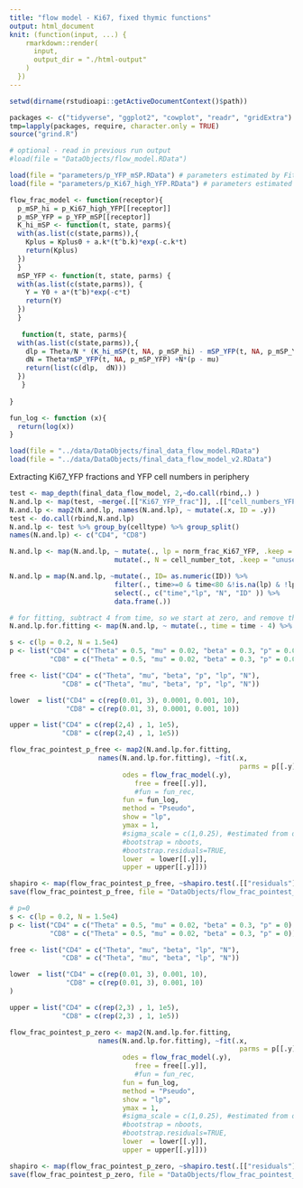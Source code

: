 ```yaml
---
title: "flow model - Ki67, fixed thymic functions"
output: html_document
knit: (function(input, ...) {
    rmarkdown::render(
      input,
      output_dir = "./html-output"
    )
  })
---
```


```r
setwd(dirname(rstudioapi::getActiveDocumentContext()$path))
```

```r
packages <- c("tidyverse", "ggplot2", "cowplot", "readr", "gridExtra") 
tmp=lapply(packages, require, character.only = TRUE)
source("grind.R")

# optional - read in previous run output
#load(file = "DataObjects/flow_model.RData")  

```

```r
load(file = "parameters/p_YFP_mSP.RData") # parameters estimated by Fitting routine A, for the timecourse of YFP+ mSP4 and mSP8 cells.
load(file = "parameters/p_Ki67_high_YFP.RData") # parameters estimated by Fitting routine C, for timecourse of Ki67+ frac among YFP+ mSPs
```

```r
flow_frac_model <- function(receptor){
  p_mSP_hi = p_Ki67_high_YFP[[receptor]]
  p_mSP_YFP = p_YFP_mSP[[receptor]]
  K_hi_mSP <- function(t, state, parms){
  with(as.list(c(state,parms)),{
    Kplus = Kplus0 + a.k*(t^b.k)*exp(-c.k*t)
    return(Kplus)
  })
  }
  mSP_YFP <- function(t, state, parms) {
  with(as.list(c(state,parms)), {
    Y = Y0 + a*(t^b)*exp(-c*t)
    return(Y) 
  }) 
  }
  
   function(t, state, parms){
  with(as.list(c(state,parms)),{
    dlp = Theta/N * (K_hi_mSP(t, NA, p_mSP_hi) - mSP_YFP(t, NA, p_mSP_YFP)*lp) - beta*lp + 2*p*(1-lp)
    dN = Theta*mSP_YFP(t, NA, p_mSP_YFP) +N*(p - mu) 
    return(list(c(dlp,  dN)))
  })
   }
  
}
```

```r
fun_log <- function (x){ 
  return(log(x))
}
```


```r
load(file = "../data/DataObjects/final_data_flow_model.RData")
load(file = "../data/DataObjects/final_data_flow_model_v2.RData")

```

Extracting Ki67_YFP fractions and YFP cell numbers in periphery 

```r

test <- map_depth(final_data_flow_model, 2,~do.call(rbind,.) )
N.and.lp <- map(test, ~merge(.[["Ki67_YFP_frac"]], .[["cell_numbers_YFPpos"]], by = c("time", "celltype")))
N.and.lp <- map2(N.and.lp, names(N.and.lp), ~ mutate(.x, ID = .y))
test <- do.call(rbind,N.and.lp)
N.and.lp <- test %>% group_by(celltype) %>% group_split()
names(N.and.lp) <- c("CD4", "CD8")

N.and.lp <- map(N.and.lp, ~ mutate(., lp = norm_frac_Ki67_YFP, .keep = "unused")%>% 
                          mutate(., N = cell_number_tot, .keep = "unused") )

N.and.lp = map(N.and.lp, ~mutate(., ID= as.numeric(ID)) %>%
                          filter(., time>=0 & time<80 &!is.na(lp) & !lp == 0) %>%
                          select(., c("time","lp", "N", "ID" )) %>%
                          data.frame(.))

# for fitting, subtract 4 from time, so we start at zero, and remove the ID variable
N.and.lp.for.fitting <- map(N.and.lp, ~ mutate(., time = time - 4) %>% select( ., -ID))
```


```r
s <- c(lp = 0.2, N = 1.5e4)
p <- list("CD4" = c("Theta" = 0.5, "mu" = 0.02, "beta" = 0.3, "p" = 0.005),
          "CD8" = c("Theta" = 0.5, "mu" = 0.02, "beta" = 0.3, "p" = 0.005))

free <- list("CD4" = c("Theta", "mu", "beta", "p", "lp", "N"),
             "CD8" = c("Theta", "mu", "beta", "p", "lp", "N"))

lower  = list("CD4" = c(rep(0.01, 3), 0.0001, 0.001, 10),
              "CD8" = c(rep(0.01, 3), 0.0001, 0.001, 10))

upper = list("CD4" = c(rep(2,4) , 1, 1e5),
             "CD8" = c(rep(2,4) , 1, 1e5))

flow_frac_pointest_p_free <- map2(N.and.lp.for.fitting, 
                      names(N.and.lp.for.fitting), ~fit(.x, 
                                                         parms = p[[.y]],
                            odes = flow_frac_model(.y),
                               free = free[[.y]],
                               #fun = fun_rec, 
                            fun = fun_log,
                            method = "Pseudo",
                            show = "lp",
                            ymax = 1,
                            #sigma_scale = c(1,0.25), #estimated from data 
                            #bootstrap = nboots, 
                            #bootstrap.residuals=TRUE,
                            lower  = lower[[.y]],
                            upper = upper[[.y]]))

shapiro <- map(flow_frac_pointest_p_free, ~shapiro.test(.[["residuals"]]))
save(flow_frac_pointest_p_free, file = "DataObjects/flow_frac_pointest_p_free.RData")

```


```r
# p=0
s <- c(lp = 0.2, N = 1.5e4)
p <- list("CD4" = c("Theta" = 0.5, "mu" = 0.02, "beta" = 0.3, "p" = 0),
          "CD8" = c("Theta" = 0.5, "mu" = 0.02, "beta" = 0.3, "p" = 0))

free <- list("CD4" = c("Theta", "mu", "beta", "lp", "N"),
             "CD8" = c("Theta", "mu", "beta", "lp", "N"))

lower  = list("CD4" = c(rep(0.01, 3), 0.001, 10),
              "CD8" = c(rep(0.01, 3), 0.001, 10)
)

upper = list("CD4" = c(rep(2,3) , 1, 1e5),
             "CD8" = c(rep(2,3) , 1, 1e5))

flow_frac_pointest_p_zero <- map2(N.and.lp.for.fitting, 
                      names(N.and.lp.for.fitting), ~fit(.x, 
                                                         parms = p[[.y]],
                            odes = flow_frac_model(.y),
                               free = free[[.y]],
                               #fun = fun_rec, 
                            fun = fun_log,
                            method = "Pseudo",
                            show = "lp",
                            ymax = 1,
                            #sigma_scale = c(1,0.25), #estimated from data 
                            #bootstrap = nboots, 
                            #bootstrap.residuals=TRUE,
                            lower  = lower[[.y]],
                            upper = upper[[.y]]))

shapiro <- map(flow_frac_pointest_p_zero, ~shapiro.test(.[["residuals"]]))
save(flow_frac_pointest_p_zero, file = "DataObjects/flow_frac_pointest_p_zero.RData")


```


